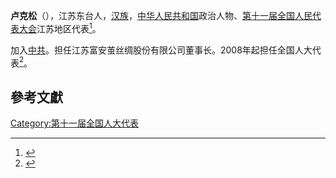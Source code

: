 '''卢克松'''（{{bd|1946年||}}），江苏东台人，[[汉族|汉族]]，[[中华人民共和国|中华人民共和国]]政治人物、[[第十一届全国人民代表大会|第十一届全国人民代表大会]]江苏地区代表<ref>{{cite web|author=新华网|title=第十一届全国人大代表|url=http://news.xinhuanet.com/ziliao/2008-03/03/content_7708230.htm?node=36628|publisher=新华网|accessdate=2014-01-07|archive-date=2014-01-10|archive-url=https://web.archive.org/web/20140110211415/http://news.xinhuanet.com/ziliao/2008-03/03/content_7708230.htm?node=36628|dead-url=no}}</ref>。

加入[[中共|中共]]。担任江苏富安茧丝绸股份有限公司董事长。2008年起担任全国人大代表<ref>{{cite news|title=全国人大代表信息-卢克松|url=http://210.82.31.1:8084/delegate/viewDelegate.action?dbid=110716|accessdate=2013-04-05|newspaper=全国人大网|archive-url=https://web.archive.org/web/20140318095018/http://www.npc.gov.cn/delegate/viewDelegate.action?dbid=110716|archive-date=2014-03-18|dead-url=yes}}</ref>。

==參考文獻==
{{reflist}}
[[Category:第十一届全国人大代表|Category:第十一届全国人大代表]]